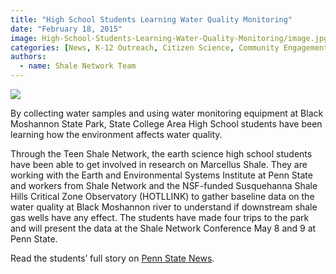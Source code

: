 ```yaml
---
title: "High School Students Learning Water Quality Monitoring"
date: "February 18, 2015"
image: High-School-Students-Learning-Water-Quality-Monitoring/image.jpg
categories: [News, K-12 Outreach, Citizen Science, Community Engagement]
authors: 
  - name: Shale Network Team
---
```


![](High-School-Students-Learning-Water-Quality-Monitoring/image.jpg)

By collecting water samples and using water monitoring equipment at Black Moshannon State Park, State College Area High School students have been learning how the environment affects water quality.

Through the Teen Shale Network, the earth science high school students have been able to get involved in research on Marcellus Shale. They are working with the Earth and Environmental Systems Institute at Penn State and workers from Shale Network and the NSF-funded Susquehanna Shale Hills Critical Zone Observatory (HOTLLINK) to gather baseline data on the water quality at Black Moshannon river to understand if downstream shale gas wells have any effect. The students have made four trips to the park and will present the data at the Shale Network Conference May 8 and 9 at Penn State.

Read the students' full story on [Penn State News](http://news.psu.edu/story/314637/2014/05/05/research/high-school-team-works-penn-state-monitor-water-gas-drilling-impact){target="_blank"}.